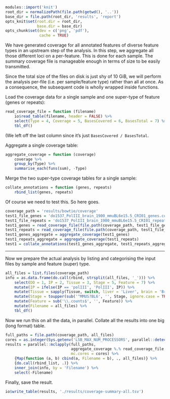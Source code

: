 ```r
modules::import('knit')
root_dir = normalizePath(file.path(getwd(), '..'))
base_dir = file.path(root_dir, 'results', 'report')
opts_knit$set(root.dir = root_dir,
              base.dir = base_dir)
opts_chunk$set(dev = c('png', 'pdf'),
               cache = TRUE)
```

We have generated coverage for all annotated features of diverse feature types
in an upstream step of the analysis. In this step, we aggregate all those
different loci on a per-feature. This is done for each sample. The summary
coverage file is manageable enough in terms of size to be easily transmitted.

Since the total size of the files on disk is just shy of 10 GiB, we will
perform the analysis per-file (i.e. per sample/feature type) rather than all at
once. As a consequence, the subsequent code is wholly wrapped inside functions.

Load the coverage data for a single sample and one super-type of feature (genes
or repeats):

```r
read_coverage_file = function (filename)
    io$read_table(filename, header = FALSE) %>%
    select(Type = 4, Coverage = 5, BasesCovered = 6, BasesTotal = 7) %>%
    tbl_df()
```

(We left off the last column since it’s just `BasesCovered / BasesTotal`.

Aggregate a single coverage table:

```r
aggregate_coverage = function (coverage)
    coverage %>%
    group_by(Type) %>%
    summarise_each(funs(sum), -Type)
```

Merge the two super-type coverage tables for a single sample:

```r
collate_annotations = function (genes, repeats)
    rbind_list(genes, repeats)
```

Of course we need to test this. So here goes.

```r
coverage_path = 'results/bowtie/coverage'
test1_file_genes = 'do1537_PolIII_brain_1900_mmuBL6e15.5_CRI01_genes.counts'
test1_file_repeats = 'do1537_PolIII_brain_1900_mmuBL6e15.5_CRI01_repeats.counts'
test1_genes = read_coverage_file(file.path(coverage_path, test1_file_genes))
test1_repeats = read_coverage_file(file.path(coverage_path, test1_file_repeats))
test1_genes_aggregate = aggregate_coverage(test1_genes)
test1_repeats_aggregate = aggregate_coverage(test1_repeats)
test1 = collate_annotations(test1_genes_aggregate, test1_repeats_aggregate)
```

---

Now we prepare the actual analysis by listing and categorising the input files
by sample and feature (super) type.

```r
all_files = list.files(coverage_path)
info = as.data.frame(do.call(rbind, strsplit(all_files, '_'))) %>%
    select(DO = 1, IP = 2, Tissue = 3, Stage = 5, Feature = 7) %>%
    mutate(IP = ifelse(IP == 'polIII', 'PolIII', IP)) %>%
    mutate(Tissue = sapply(Tissue, switch, liver = 'Liver', brain = 'Brain')) %>%
    mutate(Stage = toupper(sub('^MMUS?BL6', '', Stage, ignore.case = TRUE))) %>%
    mutate(Feature = sub('\\.counts$', '', Feature)) %>%
    mutate(Filename = all_files) %>%
    tbl_df()
```

Now we run this on all the data, in parallel. Collate all the results into one
big (long format) table.

```r
full_paths = file.path(coverage_path, all_files)
cores = as.integer(Sys.getenv('LSB_MAX_NUM_PROCESSORS', parallel::detectCores()))
results = parallel::mclapply(full_paths,
                             aggregate_coverage %.% read_coverage_file,
                             mc.cores = cores) %>%
    {Map(function (a, b) cbind(a, Filename = b), ., all_files)} %>%
    {do.call(rbind_list, .)} %>%
    inner_join(info, by = 'Filename') %>%
    select(-Filename)
```

Finally, save the result.

```r
io$write_table(results, './results/coverage-summary-all.tsv')
```
